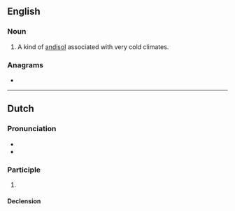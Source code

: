 ==English==

===Noun===
{{en-noun}}

# A kind of [[andisol]] associated with very cold climates.

===Anagrams===
* {{anagrams|en|a=adegln|Glenda|angled|dangle|gladen}}

----

==Dutch==

===Pronunciation===
* {{audio|nl|Nl-geland.ogg|Audio}}
* {{rhymes|nl|ɑnt|s=2}}

===Participle===
{{nl-past-ptc}}

# {{nl-verb form of|t=past|m=ptc|landen}}

====Declension====
{{rfinfl|nl|participle}}